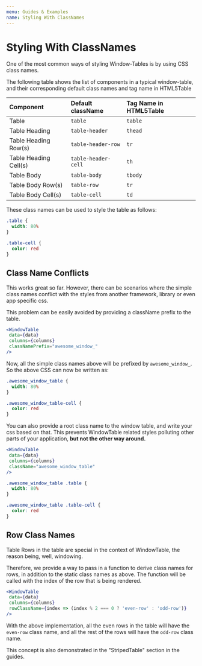```yaml
---
menu: Guides & Examples
name: Styling With ClassNames
---
```



# Styling With ClassNames

One of the most common ways of styling Window-Tables is by using CSS class names.

The following table shows the list of components in a typical window-table,
and their corresponding default class names and tag name in HTML5Table

Component | Default className | Tag Name in HTML5Table
:--- | :--- | :---
Table | `table` | `table`
Table Heading | `table-header` | `thead`
Table Heading Row(s) | `table-header-row` | `tr`
Table Heading Cell(s) | `table-header-cell` | `th`
Table Body | `table-body` | `tbody`
Table Body Row(s) | `table-row` | `tr`
Table Body Cell(s) | `table-cell` | `td`

These class names can be used to style the table as follows:

```css
.table {
  width: 80%
}

.table-cell {
  color: red
}
```

## Class Name Conflicts
This works great so far. However, there can be scenarios where the simple class names conflict with the
styles from another framework, library or even app specific css.

This problem can be easily avoided by providing a className prefix to the table.

```jsx
<WindowTable
 data={data}
 columns={columns}
 classNamePrefix="awesome_window_"
/>
```

Now, all the simple class names above will be prefixed by `awesome_window_`.
So the above CSS can now be written as:

```css
.awesome_window_table {
  width: 80%
}

.awesome_window_table-cell {
  color: red
}
```

You can also provide a root class name to the window table, and write your css based on that.
This prevents WindowTable related styles polluting other parts of your application, **but not the
other way around.**

```jsx
<WindowTable
 data={data}
 columns={columns}
 className="awesome_window_table"
/>
```
```css
.awesome_window_table .table {
  width: 80%
}

.awesome_window_table .table-cell {
  color: red
}
```

## Row Class Names
Table Rows in the table are special in the context of WindowTable, the reason being, well, windowing.

Therefore, we provide a way to pass in a function to derive class names for rows, in addition to the
static class names as above. The function will be called with the index of the row that is being
rendered.

```jsx
<WindowTable
 data={data}
 columns={columns}
 rowClassName={index => (index % 2 === 0 ? 'even-row' : 'odd-row')}
/>
```

With the above implementation, all the even rows in the table will have the `even-row` class name,
and all the rest of the rows will have the `odd-row` class name.

This concept is also demonstrated in the "StripedTable" section in the guides.
